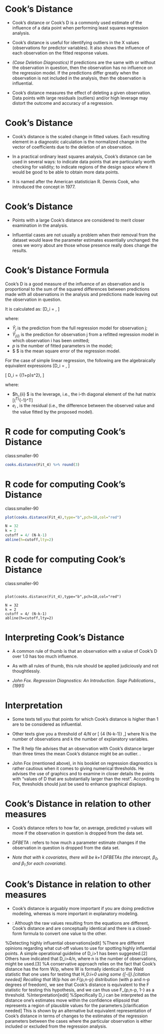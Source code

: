 Cook's Distance
==================================
*  Cook's distance or Cook's D is a commonly used estimate of the influence of a data point when performing least squares regression analysis.

*  Cook's distance is useful for identifying outliers in the X values (observations for predictor variables). It also shows the influence of each observation on the fitted response values. 
*  *(Case Deletion Diagnostics)* If  predictions are the same with or without the observation in question, then the observation has no influence on the regression model. If the predictions differ greatly when the observation is not included in the analysis, then the observation is influential.
 *  Cook's distance measures the effect of deleting a given observation. Data points with large residuals (outliers) and/or high leverage may distort the outcome and accuracy of a regression. 

Cook's Distance
==================================

*  Cook's distance is the scaled change in fitted values. Each resulting element in a diagnostic calculation is the normalized change in the vector of coefficients due to the deletion of an observation. 

*  In a practical ordinary least squares analysis, Cook's distance can be used in several ways: to indicate data points that are particularly worth checking for validity; to indicate regions of the design space where it would be good to be able to obtain more data points. 
*  
It is named after the American statistician R. Dennis Cook, who introduced the concept in 1977.


Cook's Distance
==================================
*  Points with a large Cook's distance are considered to merit closer examination in the analysis. 

*  Influential cases are not usually a problem when their removal from the dataset would leave the parameter estimates essentially unchanged: the ones we worry about are those whose presence really does change the results. 

Cook's Distance Formula
==================================

Cook's D is a good measure of the influence of an observation and is proportional to the sum of the squared differences 
between predictions made with all observations in the analysis and predictions made leaving out the observation in question.

It is calculated as:
\[D_i = \frac{ \sum_{j=1}^n (\hat Y_j\ - \hat Y_{j(i)})^2 }{p \ \mathrm{MSE}},
\]

where:

*  $\hat Y_j$  is the prediction from the full regression model for observation j;
*  $\hat Y_{j(i)}$ is the prediction for observation j from a refitted regression model in which observation i has been omitted;
*  $p$ is the number of fitted parameters in the model;
*  $\mathrm{MSE} $  is the mean square error of the regression model.



For the case of simple linear regression, the following are the algebraically equivalent expressions 
\[D_i = \frac{e_i^2}{p \ \mathrm{MSE}}\left[\frac{h_{ii}}{(1-h_{ii})^2}\right],
\]

\[
D_i = \frac{ (\hat \beta - \hat {\beta}^{(-i)})^T(X^TX)(\hat \beta - \hat {\beta}^{(-i)}) } {(1+p)s^2},
\]

where:

*  $h_{ii} $ is the leverage, i.e., the i-th diagonal element of the hat matrix  \[\mathbf{X}\left(\mathbf{X}^T\mathbf{X}\right)^{-1}\mathbf{X}^T\]
*  $e_i$ \, is the residual (i.e., the difference between the observed value and the value fitted by the proposed model).


R code for computing Cook's Distance
=================================================================
class:smaller-90
```r

cooks.distance(Fit_4) %>% round(3)

```

R code for computing Cook's Distance
=================================================================
class:smaller-90

```r
plot(cooks.distance(Fit_4),type="b",pch=18,col="red")

N = 32
k = 2
cutoff = 4/ (N-k-1)
abline(h=cutoff,lty=2)
```

R code for computing Cook's Distance
=================================================================
class:smaller-90

<pre><code>
plot(cooks.distance(Fit_4),type="b",pch=18,col="red")

N = 32
k = 2
cutoff = 4/ (N-k-1)
abline(h=cutoff,lty=2)
</code></pre>


Interpreting Cook's Distance
==============

* A common rule of thumb is that an observation with a value of Cook's D over 1.0 has too much influence. 

* As with all rules of thumb, this rule should be applied judiciously and not thoughtlessly. 


* *John Fox. Regression Diagnostics: An Introduction. Sage Publications.,(1991)*

Interpretation
=============================

*  Some texts tell you that points for which Cook's distance is higher than 1 are to be considered as influential. 
*  Other texts give you a threshold of $4/N$ or \[ {4  \over (N-k-1)} ,\] where N is the number of observations and k the number of explanatory variables. 
*  The R help file advises that an observation with Cook's distance larger than three times the mean Cook's distance might be an outlier. .

*  John Fox (mentioned above), in his booklet on regression diagnostics is rather cautious when it comes to giving numerical thresholds. He advises the use of graphics and to examine in closer details the points with "values of D that are substantially larger than the rest". 
According to Fox, thresholds should just be used to enhance graphical displays.

Cook's Distance in relation to other measures
===================================================

*  Cook's distance refers to how far, on average, predicted y-values will move if the observation in question is dropped from the data set. 

*  *DFBETA* :  \textit{DFBETA} refers to how much a parameter estimate changes if the observation in question is dropped from the data set.

*   *Note that with k covariates, there will be k+1 DFBETAs (the intercept, $\beta_0$, and $\beta_1$ for each covariate).*

Cook's Distance in relation to other measures
===================================================

*   Cook's distance is arguably more important if you are doing predictive modeling, whereas \textit{DFBETA} is more important in explanatory modeling.

*  \textbf{DFFITS}: Although the raw values resulting from the equations are different, Cook's distance and \textit{DFFITS} are conceptually identical and there is a closed-form formula to convert one value to the other.


%Detecting highly influential observations[edit]
%There are different opinions regarding what cut-off values to use for spotting highly influential points. A simple operational guideline of D_i>1 has been suggested.[2] Others have indicated that D_i>4/n, where n is the number of observations, might be used.[3]
%A conservative approach relies on the fact that Cook's distance has the form W/p, where W is formally identical to the Wald statistic that one uses for testing that H_0:\beta_i=\beta_0 using some \hat{\beta}_{[-i]}.[citation needed] Recalling that W/p has an F_{p,n-p} distribution (with p and n-p degrees of freedom), we see that Cook's distance is equivalent to the F statistic for testing this hypothesis, and we can thus use F_{p,n-p, 1-\alpha} as a threshold.
%Interpretation[edit]
%Specifically D_i can be interpreted as the distance one's estimates move within the confidence ellipsoid that represents a region of plausible values for the parameters.[clarification needed] This is shown by an alternative but equivalent representation of Cook's distance in terms of changes to the estimates of the regression parameters between the cases where the particular observation is either included or excluded from the regression analysis.





